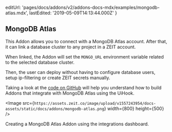 
  editUrl: 'pages/docs/addons/v2/addons-docs-mdx/examples/mongodb-atlas.mdx',
  lastEdited: '2019-05-09T14:13:44.000Z'
}

## MongoDB Atlas

This Addon allows you to connect with a MongoDB Atlas account. After that, it can link a database cluster to any project in a ZEIT account.

When linked, the Addon will set the `MONGO_URL` environment variable related to the selected database cluster.

Then, the user can deploy without having to configure database users, setup ip-filtering or create ZEIT secrets manually.

Taking a look at the [code on GitHub](https://github.com/zeit/addons-gallery/tree/master/mongodb-atlas) will help you understand how to build Addons that integrate with MongoDB Atlas using the UiHook.

<Image
  src={`https://assets.zeit.co/image/upload/v1557243954/docs-assets/static/docs/addons/mongodb-atlas.png`}
  width={800}
  height={500}
/>
<Caption>Creating a MongoDB Atlas Addon using the integrations dashboard.</Caption>
